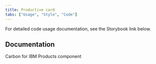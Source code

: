 ```yaml
---
title: Productive card
tabs: ["Usage", "Style", "Code"]
---
```


<PageDescription className="code-description">

  For detailed code usage documentation, see the Storybook link below.

</PageDescription>

## Documentation
Carbon for IBM Products component
<Row className="resource-card-group">
  <Column colLg={4} colMd={4} noGutterSm>
    <ResourceCard
      subTitle="Productive card - Storybook"
      href="https://carbon-for-ibm-products.netlify.app/?path=/story/ibm-products-components-cards-productivecard--default"
      target="_blank"
      actionIcon="arrowRight"
    />
  </Column>
</Row>
